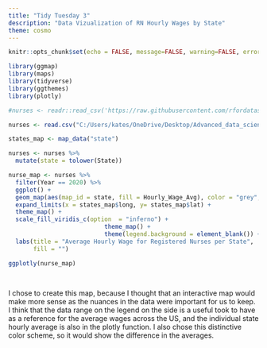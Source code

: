 ```yaml
---
title: "Tidy Tuesday 3"
description: "Data Vizualization of RN Hourly Wages by State"
theme: cosmo
---
```


```r
knitr::opts_chunk$set(echo = FALSE, message=FALSE, warning=FALSE, error = TRUE)

library(ggmap)
library(maps)
library(tidyverse)
library(ggthemes) 
library(plotly)

```

```r
#nurses <- readr::read_csv('https://raw.githubusercontent.com/rfordatascience/tidytuesday/master/data/2021/2021-10-05/nurses.csv')

```

```r
nurses <- read.csv("C:/Users/kates/OneDrive/Desktop/Advanced_data_science/TidyTuesday/nurses.csv")
```


```r
states_map <- map_data("state")

nurses <- nurses %>%
  mutate(state = tolower(State))
```


```r
nurse_map <- nurses %>%
  filter(Year == 2020) %>%
  ggplot() + 
  geom_map(aes(map_id = state, fill = Hourly_Wage_Avg), color = "grey", map = states_map) + 
  expand_limits(x = states_map$long, y= states_map$lat) + 
  theme_map() + 
  scale_fill_viridis_c(option  = "inferno") + 
                           theme_map() + 
                           theme(legend.background = element_blank()) +
  labs(title = "Average Hourly Wage for Registered Nurses per State",
       fill = "") 

ggplotly(nurse_map)
  
  
```

I chose to create this map, because I thought that an interactive map would make more sense as the nuances in the data were important for us to keep. I think that the data range on the legend on the side is a useful took to have as a reference for the average wages across the US, and the individual state hourly average is also in the plotly function. I also chose this distinctive color scheme, so it would show the difference in the averages. 

